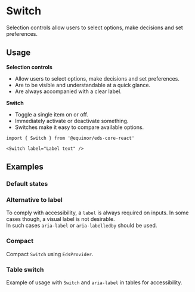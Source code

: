 
<Meta of={ComponentStories} />

# Switch

Selection controls allow users to select options, make decisions and set preferences.

<Links 
    ariaUrl="https://www.w3.org/WAI/ARIA/apg/patterns/switch/"
    figmaUrl="https://www.figma.com/file/0bGXR2sCwMVSDNyyzu5BXrO5/UI%E2%80%94User-Interface?node-id=18442%3A38197"
    documentationUrl="https://eds.equinor.com/0b0c666ab/p/028476-selection-controls/b/86826a"
    sourceUrl="https://github.com/equinor/design-system/blob/develop/packages/eds-core-react/src/components/Switch/Switch.tsx"
    npmUrl="https://www.npmjs.com/package/@equinor/eds-core-react"
/>

<Primary />
<Controls />

## Usage

**Selection controls**

<ul>
    <li>Allow users to select options, make decisions and set preferences.</li>
    <li>Are to be visible and understandable at a quick glance.</li>
    <li>Are always accompanied with a clear label.</li>
</ul>

**Switch**

<ul>
    <li>Toggle a single item on or off.</li>
    <li>Immediately activate or deactivate something.</li>
     <li>Switches make it easy to compare available options.</li>
</ul>

```tsx
import { Switch } from '@equinor/eds-core-react'

<Switch label="Label text" />
```

## Examples

### Default states

<Canvas of={ComponentStories.DefaultStates} />

### Alternative to label

To comply with accessibility, a `label` is always required on inputs. In some cases though, a visual label is not desirable. <br />
In such cases `aria-label` or `aria-labelledby` should be used.

<Canvas of={ComponentStories.AlternativeToLabel} />

### Compact

Compact `Switch` using `EdsProvider`.

<Canvas of={ComponentStories.Compact} />

### Table switch

Example of usage with `Switch` and `aria-label` in tables for accessibility.

<Canvas of={ComponentStories.TableSwitch} />
